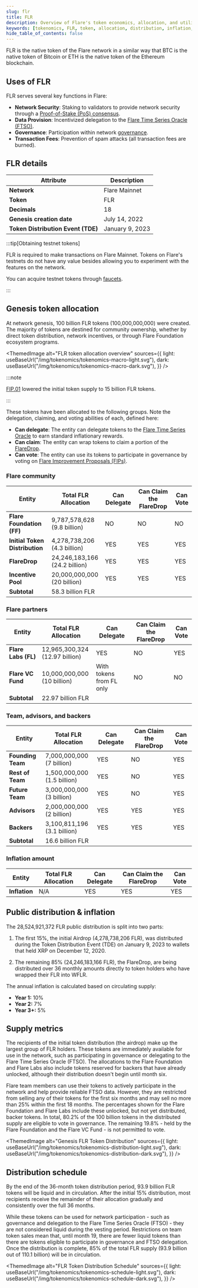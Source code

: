 ```yaml
---
slug: flr
title: FLR
description: Overview of Flare's token economics, allocation, and utility
keywords: [tokenomics, FLR, token, allocation, distribution, inflation, vesting]
hide_table_of_contents: false
---
```



FLR is the native token of the Flare network in a similar way that BTC is the native token of Bitcoin or ETH is the native token of the Ethereum blockchain.

## Uses of FLR

FLR serves several key functions in Flare:

- **Network Security**: Staking to validators to provide network security through a [Proof-of-Stake (PoS) consensus](/network/overview#consensus).
- **Data Provision**: Incentivized delegation to the [Flare Time Series Oracle (FTSO)](/ftso/overview).
- **Governance**: Participation within network [governance](/network/fsp/governance).
- **Transaction Fees**: Prevention of spam attacks (all transaction fees are burned).

## FLR details

| Attribute                          | Description     |
| ---------------------------------- | --------------- |
| **Network**                        | Flare Mainnet   |
| **Token**                          | FLR             |
| **Decimals**                       | 18              |
| **Genesis creation date**          | July 14, 2022   |
| **Token Distribution Event (TDE)** | January 9, 2023 |

:::tip[Obtaining testnet tokens]

FLR is required to make transactions on Flare Mainnet.
Tokens on Flare's testnets do not have any value besides allowing you to experiment with the features on the network.

You can acquire testnet tokens through [faucets](/network/overview#configuration).

:::

## Genesis token allocation

At network genesis, 100 billion FLR tokens (100,000,000,000) were created.
The majority of tokens are destined for community ownership, whether by direct token distribution, network incentives, or through Flare Foundation ecosystem programs.

<ThemedImage
  alt="FLR token allocation overview"
  sources={{
    light: useBaseUrl("/img/tokenomics/tokenomics-macro-light.svg"),
    dark: useBaseUrl("/img/tokenomics/tokenomics-macro-dark.svg"),
  }}
/>

:::note

[FIP.01](https://proposals.flare.network/FIP/FIP_1.html) lowered the initial token supply to 15 billion FLR tokens.

:::

These tokens have been allocated to the following groups. Note the delegation, claiming, and voting abilities of each, defined here:

- **Can delegate**: The entity can delegate tokens to the [Flare Time Series Oracle](/ftso/overview) to earn standard inflationary rewards.
- **Can claim**: The entity can wrap tokens to claim a portion of the [FlareDrop](/network/guides/manage-flaredrops).
- **Can vote**: The entity can use its tokens to participate in governance by voting on [Flare Improvement Proposals (FIPs)](/network/fsp/governance#flare-improvement-proposals-fips).

### Flare community

| Entity                         | Total FLR Allocation              | Can Delegate | Can Claim the FlareDrop | Can Vote |
| ------------------------------ | --------------------------------- | ------------ | ----------------------- | -------- |
| **Flare Foundation (FF)**      | 9,787,578,628<br/>(9.8 billion)   | NO           | NO                      | NO       |
| **Initial Token Distribution** | 4,278,738,206<br/>(4.3 billion)   | YES          | YES                     | YES      |
| **FlareDrop**                  | 24,246,183,166<br/>(24.2 billion) | YES          | YES                     | YES      |
| **Incentive Pool**             | 20,000,000,000<br/>(20 billion)   | YES          | YES                     | YES      |
| **Subtotal**                   | 58.3 billion FLR                  |              |                         |          |

### Flare partners

| Entity              | Total FLR Allocation               | Can Delegate             | Can Claim the FlareDrop | Can Vote |
| ------------------- | ---------------------------------- | ------------------------ | ----------------------- | -------- |
| **Flare Labs (FL)** | 12,965,300,324<br/>(12.97 billion) | YES                      | NO                      | YES      |
| **Flare VC Fund**   | 10,000,000,000<br/>(10 billion)    | With tokens from FL only | NO                      | NO       |
| **Subtotal**        | 22.97 billion FLR                  |                          |                         |          |

### Team, advisors, and backers

| Entity            | Total FLR Allocation            | Can Delegate | Can Claim the FlareDrop | Can Vote |
| ----------------- | ------------------------------- | ------------ | ----------------------- | -------- |
| **Founding Team** | 7,000,000,000<br/>(7 billion)   | YES          | NO                      | YES      |
| **Rest of Team**  | 1,500,000,000<br/>(1.5 billion) | YES          | NO                      | YES      |
| **Future Team**   | 3,000,000,000<br/>(3 billion)   | YES          | NO                      | YES      |
| **Advisors**      | 2,000,000,000<br/>(2 billion)   | YES          | YES                     | YES      |
| **Backers**       | 3,100,811,196<br/>(3.1 billion) | YES          | YES                     | YES      |
| **Subtotal**      | 16.6 billion FLR                |              |                         |          |

### Inflation amount

| Entity        | Total FLR Allocation | Can Delegate | Can Claim the FlareDrop | Can Vote |
| ------------- | -------------------- | ------------ | ----------------------- | -------- |
| **Inflation** | N/A                  | YES          | YES                     | YES      |

## Public distribution & inflation

The 28,524,921,372 FLR public distribution is split into two parts:

1. The first 15%, the initial Airdrop (4,278,738,206 FLR), was distributed during the Token Distribution Event (TDE) on January 9, 2023 to wallets that held XRP on December 12, 2020.

2. The remaining 85% (24,246,183,166 FLR), the FlareDrop, are being distributed over 36 monthly amounts directly to token holders who have wrapped their FLR into WFLR.

The annual inflation is calculated based on circulating supply:

- **Year 1:** 10%
- **Year 2:** 7%
- **Year 3+:** 5%

## Supply metrics

The recipients of the initial token distribution (the airdrop) make up the largest group of FLR holders.
These tokens are immediately available for use in the network, such as participating in governance or delegating to the Flare Time Series Oracle (FTSO).
The allocations to the Flare Foundation and Flare Labs also include tokens reserved for backers that have already unlocked, although their distribution doesn't begin until month six.

Flare team members can use their tokens to actively participate in the network and help provide reliable FTSO data.
However, they are restricted from selling any of their tokens for the first six months and may sell no more than 25% within the first 18 months.
The percentages shown for the Flare Foundation and Flare Labs include these unlocked, but not yet distributed, backer tokens.
In total, 80.2% of the 100 billion tokens in the distributed supply are eligible to vote in governance.
The remaining 19.8% - held by the Flare Foundation and the Flare VC Fund - is not permitted to vote.

<ThemedImage
  alt="Genesis FLR Token Distribution"
  sources={{
    light: useBaseUrl("/img/tokenomics/tokenomics-distribution-light.svg"),
    dark: useBaseUrl("/img/tokenomics/tokenomics-distribution-dark.svg"),
  }}
/>

## Distribution schedule

By the end of the 36-month token distribution period, 93.9 billion FLR tokens will be liquid and in circulation.
After the initial 15% distribution, most recipients receive the remainder of their allocation gradually and consistently over the full 36 months.

While these tokens can be used for network participation - such as governance and delegation to the Flare Time Series Oracle (FTSO) - they are not considered liquid during the vesting period.
Restrictions on team token sales mean that, until month 19, there are fewer liquid tokens than there are tokens eligible to participate in governance and FTSO delegation.
Once the distribution is complete, 85% of the total FLR supply (93.9 billion out of 110.1 billion) will be in circulation.

<ThemedImage
  alt="FLR Token Distribution Schedule"
  sources={{
    light: useBaseUrl("/img/tokenomics/tokenomics-schedule-light.svg"),
    dark: useBaseUrl("/img/tokenomics/tokenomics-schedule-dark.svg"),
  }}
/>
